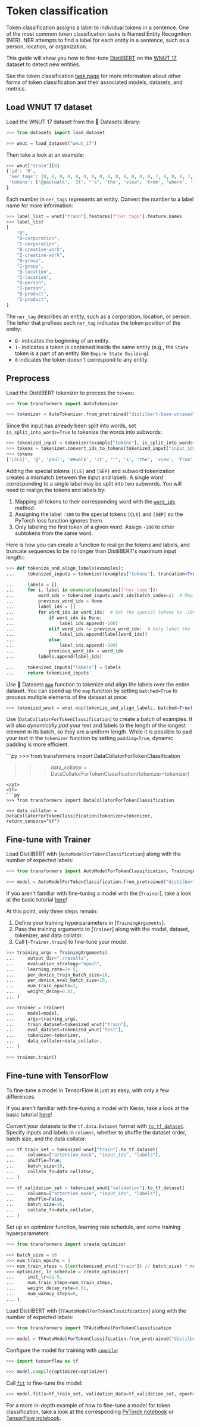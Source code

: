 <!--Copyright 2022 The HuggingFace Team. All rights reserved.

Licensed under the Apache License, Version 2.0 (the "License"); you may not use this file except in compliance with
the License. You may obtain a copy of the License at

http://www.apache.org/licenses/LICENSE-2.0

Unless required by applicable law or agreed to in writing, software distributed under the License is distributed on
an "AS IS" BASIS, WITHOUT WARRANTIES OR CONDITIONS OF ANY KIND, either express or implied. See the License for the
specific language governing permissions and limitations under the License.
-->

# Token classification

<Youtube id="wVHdVlPScxA"/>

Token classification assigns a label to individual tokens in a sentence. One of the most common token classification tasks is Named Entity Recognition (NER). NER attempts to find a label for each entity in a sentence, such as a person, location, or organization. 

This guide will show you how to fine-tune [DistilBERT](https://huggingface.co/distilbert-base-uncased) on the [WNUT 17](https://huggingface.co/datasets/wnut_17) dataset to detect new entities.

<Tip>

See the token classification [task page](https://huggingface.co/tasks/token-classification) for more information about other forms of token classification and their associated models, datasets, and metrics.

</Tip>

## Load WNUT 17 dataset

Load the WNUT 17 dataset from the 🤗 Datasets library:

```py
>>> from datasets import load_dataset

>>> wnut = load_dataset("wnut_17")
```

Then take a look at an example:

```py
>>> wnut["train"][0]
{'id': '0',
 'ner_tags': [0, 0, 0, 0, 0, 0, 0, 0, 0, 0, 0, 0, 0, 0, 7, 8, 8, 0, 7, 0, 0, 0, 0, 0, 0, 0, 0],
 'tokens': ['@paulwalk', 'It', "'s", 'the', 'view', 'from', 'where', 'I', "'m", 'living', 'for', 'two', 'weeks', '.', 'Empire', 'State', 'Building', '=', 'ESB', '.', 'Pretty', 'bad', 'storm', 'here', 'last', 'evening', '.']
}
```

Each number in `ner_tags` represents an entity. Convert the number to a label name for more information:

```py
>>> label_list = wnut["train"].features[f"ner_tags"].feature.names
>>> label_list
[
    "O",
    "B-corporation",
    "I-corporation",
    "B-creative-work",
    "I-creative-work",
    "B-group",
    "I-group",
    "B-location",
    "I-location",
    "B-person",
    "I-person",
    "B-product",
    "I-product",
]
```

The `ner_tag` describes an entity, such as a corporation, location, or person. The letter that prefixes each `ner_tag` indicates the token position of the entity:

- `B-` indicates the beginning of an entity.
- `I-` indicates a token is contained inside the same entity (e.g., the `State` token is a part of an entity like
  `Empire State Building`).
- `0` indicates the token doesn't correspond to any entity.

## Preprocess

<Youtube id="iY2AZYdZAr0"/>

Load the DistilBERT tokenizer to process the `tokens`:

```py
>>> from transformers import AutoTokenizer

>>> tokenizer = AutoTokenizer.from_pretrained("distilbert-base-uncased")
```

Since the input has already been split into words, set `is_split_into_words=True` to tokenize the words into subwords:

```py
>>> tokenized_input = tokenizer(example["tokens"], is_split_into_words=True)
>>> tokens = tokenizer.convert_ids_to_tokens(tokenized_input["input_ids"])
>>> tokens
['[CLS]', '@', 'paul', '##walk', 'it', "'", 's', 'the', 'view', 'from', 'where', 'i', "'", 'm', 'living', 'for', 'two', 'weeks', '.', 'empire', 'state', 'building', '=', 'es', '##b', '.', 'pretty', 'bad', 'storm', 'here', 'last', 'evening', '.', '[SEP]']
```

Adding the special tokens `[CLS]` and `[SEP]` and subword tokenization creates a mismatch between the input and labels. A single word corresponding to a single label may be split into two subwords. You will need to realign the tokens and labels by:

1. Mapping all tokens to their corresponding word with the [`word_ids`](https://huggingface.co/docs/tokenizers/python/latest/api/reference.html#tokenizers.Encoding.word_ids) method.
2. Assigning the label `-100` to the special tokens `[CLS]` and `[SEP]` so the PyTorch loss function ignores
   them.
3. Only labeling the first token of a given word. Assign `-100` to other subtokens from the same word.

Here is how you can create a function to realign the tokens and labels, and truncate sequences to be no longer than DistilBERT's maximum input length::

```py
>>> def tokenize_and_align_labels(examples):
...     tokenized_inputs = tokenizer(examples["tokens"], truncation=True, is_split_into_words=True)

...     labels = []
...     for i, label in enumerate(examples[f"ner_tags"]):
...         word_ids = tokenized_inputs.word_ids(batch_index=i)  # Map tokens to their respective word.
...         previous_word_idx = None
...         label_ids = []
...         for word_idx in word_ids:  # Set the special tokens to -100.
...             if word_idx is None:
...                 label_ids.append(-100)
...             elif word_idx != previous_word_idx:  # Only label the first token of a given word.
...                 label_ids.append(label[word_idx])
...             else:
...                 label_ids.append(-100)
...             previous_word_idx = word_idx
...         labels.append(label_ids)

...     tokenized_inputs["labels"] = labels
...     return tokenized_inputs
```

Use 🤗 Datasets [`map`](https://huggingface.co/docs/datasets/package_reference/main_classes.html#datasets.Dataset.map) function to tokenize and align the labels over the entire dataset. You can speed up the `map` function by setting `batched=True` to process multiple elements of the dataset at once:

```py
>>> tokenized_wnut = wnut.map(tokenize_and_align_labels, batched=True)
```

Use [`DataCollatorForTokenClassification`] to create a batch of examples. It will also *dynamically pad* your text and labels to the length of the longest element in its batch, so they are a uniform length. While it is possible to pad your text in the `tokenizer` function by setting `padding=True`, dynamic padding is more efficient.

<frameworkcontent>
<pt>
```py
>>> from transformers import DataCollatorForTokenClassification

>>> data_collator = DataCollatorForTokenClassification(tokenizer=tokenizer)
```
</pt>
<tf>
```py
>>> from transformers import DataCollatorForTokenClassification

>>> data_collator = DataCollatorForTokenClassification(tokenizer=tokenizer, return_tensors="tf")
```
</tf>
</frameworkcontent>

## Fine-tune with Trainer

Load DistilBERT with [`AutoModelForTokenClassification`] along with the number of expected labels:

```py
>>> from transformers import AutoModelForTokenClassification, TrainingArguments, Trainer

>>> model = AutoModelForTokenClassification.from_pretrained("distilbert-base-uncased", num_labels=14)
```

<Tip>

If you aren't familiar with fine-tuning a model with the [`Trainer`], take a look at the basic tutorial [here](../training#finetune-with-trainer)!

</Tip>

At this point, only three steps remain:

1. Define your training hyperparameters in [`TrainingArguments`].
2. Pass the training arguments to [`Trainer`] along with the model, dataset, tokenizer, and data collator.
3. Call [`~Trainer.train`] to fine-tune your model.

```py
>>> training_args = TrainingArguments(
...     output_dir="./results",
...     evaluation_strategy="epoch",
...     learning_rate=2e-5,
...     per_device_train_batch_size=16,
...     per_device_eval_batch_size=16,
...     num_train_epochs=3,
...     weight_decay=0.01,
... )

>>> trainer = Trainer(
...     model=model,
...     args=training_args,
...     train_dataset=tokenized_wnut["train"],
...     eval_dataset=tokenized_wnut["test"],
...     tokenizer=tokenizer,
...     data_collator=data_collator,
... )

>>> trainer.train()
```

## Fine-tune with TensorFlow

To fine-tune a model in TensorFlow is just as easy, with only a few differences.

<Tip>

If you aren't familiar with fine-tuning a model with Keras, take a look at the basic tutorial [here](../training#finetune-with-keras)!

</Tip>

Convert your datasets to the `tf.data.Dataset` format with [`to_tf_dataset`](https://huggingface.co/docs/datasets/package_reference/main_classes.html#datasets.Dataset.to_tf_dataset). Specify inputs and labels in `columns`, whether to shuffle the dataset order, batch size, and the data collator:

```py
>>> tf_train_set = tokenized_wnut["train"].to_tf_dataset(
...     columns=["attention_mask", "input_ids", "labels"],
...     shuffle=True,
...     batch_size=16,
...     collate_fn=data_collator,
... )

>>> tf_validation_set = tokenized_wnut["validation"].to_tf_dataset(
...     columns=["attention_mask", "input_ids", "labels"],
...     shuffle=False,
...     batch_size=16,
...     collate_fn=data_collator,
... )
```

Set up an optimizer function, learning rate schedule, and some training hyperparameters:

```py
>>> from transformers import create_optimizer

>>> batch_size = 16
>>> num_train_epochs = 3
>>> num_train_steps = (len(tokenized_wnut["train"]) // batch_size) * num_train_epochs
>>> optimizer, lr_schedule = create_optimizer(
...     init_lr=2e-5,
...     num_train_steps=num_train_steps,
...     weight_decay_rate=0.01,
...     num_warmup_steps=0,
... )
```

Load DistilBERT with [`TFAutoModelForTokenClassification`] along with the number of expected labels:

```py
>>> from transformers import TFAutoModelForTokenClassification

>>> model = TFAutoModelForTokenClassification.from_pretrained("distilbert-base-uncased", num_labels=2)
```

Configure the model for training with [`compile`](https://keras.io/api/models/model_training_apis/#compile-method):

```py
>>> import tensorflow as tf

>>> model.compile(optimizer=optimizer)
```

Call [`fit`](https://keras.io/api/models/model_training_apis/#fit-method) to fine-tune the model:

```py
>>> model.fit(x=tf_train_set, validation_data=tf_validation_set, epochs=3)
```

<Tip>

For a more in-depth example of how to fine-tune a model for token classification, take a look at the corresponding
[PyTorch notebook](https://colab.research.google.com/github/huggingface/notebooks/blob/master/examples/token_classification.ipynb)
or [TensorFlow notebook](https://colab.research.google.com/github/huggingface/notebooks/blob/master/examples/token_classification-tf.ipynb).

</Tip>